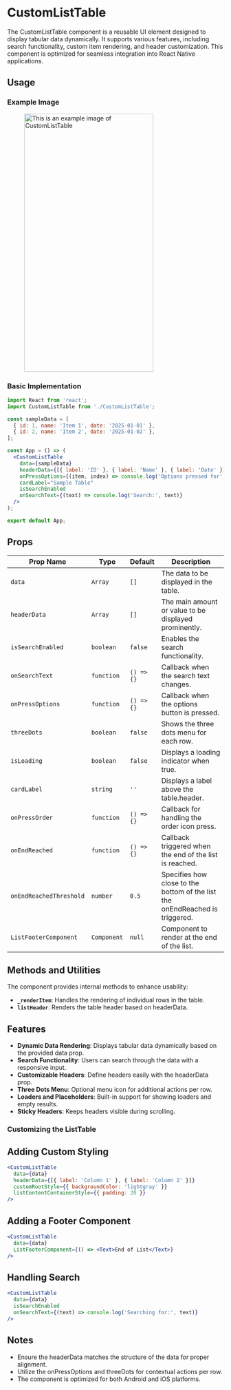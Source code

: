 # CustomListTable

The CustomListTable component is a reusable UI element designed to display tabular data dynamically. It supports various features, including search functionality, custom item rendering, and header customization. This component is optimized for seamless integration into React Native applications.




## Usage

### Example Image


<figure> <img src="/img/inventory/customTable.png" alt="This is an example image  of CustomListTable" width="300" height="600"/></figure>


### Basic Implementation

```jsx
import React from 'react';
import CustomListTable from './CustomListTable';

const sampleData = [
  { id: 1, name: 'Item 1', date: '2025-01-01' },
  { id: 2, name: 'Item 2', date: '2025-01-02' },
];

const App = () => (
  <CustomListTable
    data={sampleData}
    headerData={[{ label: 'ID' }, { label: 'Name' }, { label: 'Date' }]}
    onPressOptions={(item, index) => console.log('Options pressed for', item)}
    cardLabel="Sample Table"
    isSearchEnabled
    onSearchText={(text) => console.log('Search:', text)}
  />
);

export default App;
```

## Props

| Prop Name                | Type        | Default         | Description                                             |
| ------------------------ | ----------- | --------------- | ------------------------------------------------------- |
| `data`              | `Array` | `[]`                  | The data to be displayed in the table.                     |
| `headerData`              | `Array`| `[]`   | The main amount or value to be displayed prominently.                       |
| `isSearchEnabled`          | `boolean` | `false`           |  Enables the search functionality.     |
| `onSearchText`              | `function`| `() => {}`      |  Callback when the search text changes. |
| `onPressOptions`           | `function` | `() => {}`      | Callback when the options button is pressed.    |
| `threeDots`           | `boolean`      | `false`    |   Shows the three dots menu for each row.  |
| `isLoading`        | `boolean`      | `false`    |  Displays a loading indicator when true.                                  |
| `cardLabel`          | `string`      |  `''`   |  Displays a label above the table.header.                                 |
| `onPressOrder`          | `function`| `() => {}`      |  Callback for handling the order icon press.   |  
| `onEndReached`          | `function` | `() => {}`      | Callback triggered when the end of the list is reached. |  
| `onEndReachedThreshold`          | `number` |   `0.5`      |  Specifies how close to the bottom of the list the onEndReached is triggered.|  
| `ListFooterComponent`          | `Component` |   `null`      |  Component to render at the end of the list. |  
   

## Methods and Utilities

The component provides internal methods to enhance usability:

- **`_renderItem`**: Handles the rendering of individual rows in the table.
- **`listHeader`**: Renders the table header based on headerData.

## Features

- **Dynamic Data Rendering**: Displays tabular data dynamically based on the provided data prop.
- **Search Functionality**: Users can search through the data with a responsive input.
- **Customizable Headers**: Define headers easily with the headerData prop.
- **Three Dots Menu**: Optional menu icon for additional actions per row.
- **Loaders and Placeholders**: Built-in support for showing loaders and empty results.
- **Sticky Headers**: Keeps headers visible during scrolling.

### Customizing the ListTable

## Adding Custom Styling

```jsx
<CustomListTable
  data={data}
  headerData={[{ label: 'Column 1' }, { label: 'Column 2' }]}
  customRootStyle={{ backgroundColor: 'lightgray' }}
  listContentContainerStyle={{ padding: 20 }}
/>
```

## Adding a Footer Component

```jsx
<CustomListTable
  data={data}
  ListFooterComponent={() => <Text>End of List</Text>}
/>
```
## Handling Search

```jsx
<CustomListTable
  data={data}
  isSearchEnabled
  onSearchText={(text) => console.log('Searching for:', text)}
/>
```



## Notes

- Ensure the headerData matches the structure of the data for proper alignment.
- Utilize the onPressOptions and threeDots for contextual actions per row.
- The component is optimized for both Android and iOS platforms.

